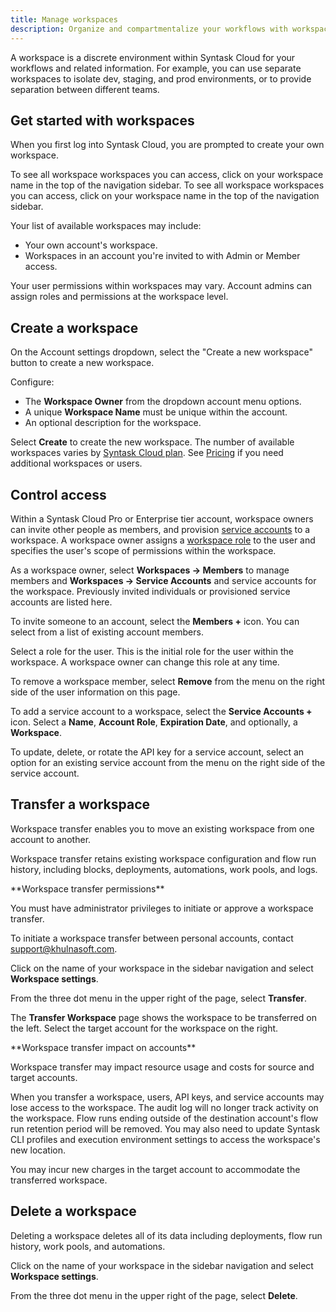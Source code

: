 ```yaml
---
title: Manage workspaces
description: Organize and compartmentalize your workflows with workspaces.
---
```


A workspace is a discrete environment within Syntask Cloud for your workflows and related information. 
For example, you can use separate workspaces to isolate dev, staging, and prod environments, or to provide separation between different teams.

## Get started with workspaces

When you first log into Syntask Cloud, you are prompted to create your own workspace. 

To see all workspace workspaces you can access, click on your workspace name in the top of the navigation sidebar.
To see all workspace workspaces you can access, click on your workspace name in the top of the navigation sidebar.

Your list of available workspaces may include:

*   Your own account's workspace.
*   Workspaces in an account you're invited to with Admin or Member access.

Your user permissions within workspaces may vary. Account admins can assign roles and permissions at the workspace level.

## Create a workspace

On the Account settings dropdown, select the "Create a new workspace" button to create a new workspace.

Configure:

*   The **Workspace Owner** from the dropdown account menu options.
*   A unique **Workspace Name** must be unique within the account.
*   An optional description for the workspace.

Select **Create** to create the new workspace. The number of available workspaces varies by [Syntask Cloud plan](https://www.syntask.khulnasoft.com/pricing/). 
See [Pricing](https://www.syntask.khulnasoft.com/pricing/) if you need additional workspaces or users.

## Control access 

Within a Syntask Cloud Pro or Enterprise tier account, workspace owners can invite other people as members, and provision [service accounts](https://docs.syntask.khulnasoft.com/ui/service-accounts/) to a workspace. 
A workspace owner assigns a [workspace role](https://docs.syntask.khulnasoft.com/ui/roles/) to the user and specifies the user's scope of permissions within the workspace.

As a workspace owner, select **Workspaces -> Members** to manage members and **Workspaces -> Service Accounts** and service accounts for the workspace.
Previously invited individuals or provisioned service accounts are listed here.

To invite someone to an account, select the **Members +** icon. You can select from a list of existing account members.

Select a role for the user. This is the initial role for the user within the workspace.
A workspace owner can change this role at any time.

To remove a workspace member, select **Remove** from the menu on the right side of the user information on this page.

To add a service account to a workspace, select the **Service Accounts +** icon. 
Select a **Name**, **Account Role**, **Expiration Date**, and optionally, a **Workspace**. 

To update, delete, or rotate the API key for a service account, select an option for an existing service account from the menu on the right side of the service account.

## Transfer a workspace

Workspace transfer enables you to move an existing workspace from one account to another.

Workspace transfer retains existing workspace configuration and flow run history, including blocks, deployments, automations, work pools, and logs.

<Note>
**Workspace transfer permissions**

You must have administrator privileges to initiate or approve a workspace transfer.

To initiate a workspace transfer between personal accounts, contact [support@khulnasoft.com](mailto:support@khulnasoft.com).
</Note>

Click on the name of your workspace in the sidebar navigation and select **Workspace settings**.

From the three dot menu in the upper right of the page, select **Transfer**.

The **Transfer Workspace** page shows the workspace to be transferred on the left. 
Select the target account for the workspace on the right.

<Tip>
**Workspace transfer impact on accounts**

Workspace transfer may impact resource usage and costs for source and target accounts.

When you transfer a workspace, users, API keys, and service accounts may lose access to the workspace. 
The audit log will no longer track activity on the workspace. 
Flow runs ending outside of the destination account's flow run retention period will be removed. 
You may also need to update Syntask CLI profiles and execution environment settings to access the workspace's new location.

You may incur new charges in the target account to accommodate the transferred workspace.
</Tip>

## Delete a workspace

Deleting a workspace deletes all of its data including deployments, flow run history, work pools, and automations.

Click on the name of your workspace in the sidebar navigation and select **Workspace settings**.

From the three dot menu in the upper right of the page, select **Delete**.